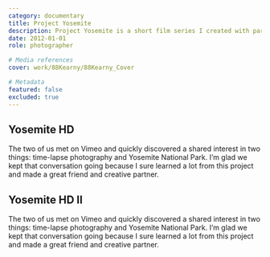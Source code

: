 ```yaml
---
category: documentary
title: Project Yosemite
description: Project Yosemite is a short film series I created with partner, Sheldon Neill, documenting Yosemite landscapes.
date: 2012-01-01
role: photographer

# Media references
cover: work/88Kearny/88Kearny_Cover

# Metadata
featured: false
excluded: true
---
```


<MDXVideo src="35396305" videoType="vimeo" isFirstChild={true} />

<MDXInfo date={frontmatter.date} client={frontmatter.client} role={frontmatter.role} />

<MDXContainer containerType="header">
 
 ## Yosemite HD

</MDXContainer>

<MDXContainer containerType="text">
	The two of us met on Vimeo and quickly discovered a shared interest in two things: time-lapse
	photography and Yosemite National Park. I’m glad we kept that conversation going because I sure
	learned a lot from this project and made a great friend and creative partner.
</MDXContainer>

<MDXVideo src="87701971" videoType="vimeo" />

<MDXContainer containerType="header">
 
 ## Yosemite HD II

</MDXContainer>

<MDXContainer containerType="text">
	The two of us met on Vimeo and quickly discovered a shared interest in two things: time-lapse
	photography and Yosemite National Park. I’m glad we kept that conversation going because I sure
	learned a lot from this project and made a great friend and creative partner.
</MDXContainer>

<MDXContainer containerType="credits">
	<MDXList
		title="Photographers"
		items="Colin Delehanty, Sheldon Neill
	Sound FX - Jon Clarke
	Titles - Julian Bialowas
	"
	/>
</MDXContainer>
